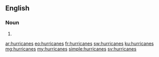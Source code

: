 ==English==

===Noun===
{{head|en|noun plural form}}

# {{plural of|hurricane|lang=en}}

[[ar:hurricanes]]
[[eo:hurricanes]]
[[fr:hurricanes]]
[[sw:hurricanes]]
[[ku:hurricanes]]
[[mg:hurricanes]]
[[my:hurricanes]]
[[simple:hurricanes]]
[[sv:hurricanes]]